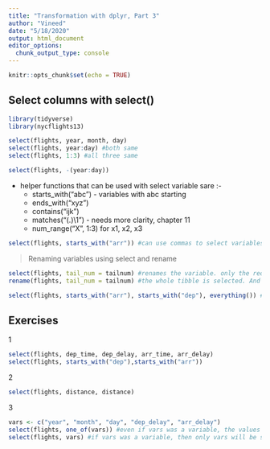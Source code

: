 ---
title: "Transformation with dplyr, Part 3"
author: "Vineed"
date: "5/18/2020"
output: html_document
editor_options: 
  chunk_output_type: console
---

```{r setup, include=FALSE}
knitr::opts_chunk$set(echo = TRUE)
```

## Select columns with select()
```{r}
library(tidyverse)
library(nycflights13)

select(flights, year, month, day)
select(flights, year:day) #both same
select(flights, 1:3) #all three same

select(flights, -(year:day))

```

* helper functions that can be used with select variable sare :- 
    + starts_with("abc") - variables with abc starting
    + ends_with("xyz")
    + contains("ijk")
    + matches("(.)\\1") - needs more clarity, chapter 11
    + num_range("X", 1:3) for x1, x2, x3

```{r}

select(flights, starts_with("arr")) #can use commas to select variables using functions


```

> Renaming variables using select and rename

```{r}
select(flights, tail_num = tailnum) #renames the variable. only the reqd variable selected. Not the whole table
rename(flights, tail_num = tailnum) #the whole tibble is selected. And the variable renamed too.

select(flights, starts_with("arr"), starts_with("dep"), everything()) #used for rearranging the variables. Here all the selected columns come to the right and the remaining after that.

```

## Exercises

1
```{r}
select(flights, dep_time, dep_delay, arr_time, arr_delay)
select(flights, starts_with("dep"),starts_with("arr"))

```
2
```{r}
select(flights, distance, distance)

```

3
```{r}
vars <- c("year", "month", "day", "dep_delay", "arr_delay")
select(flights, one_of(vars)) #even if vars was a variable, the values in vars will be selected
select(flights, vars) #if vars was a variable, then only vars will be selected

```


